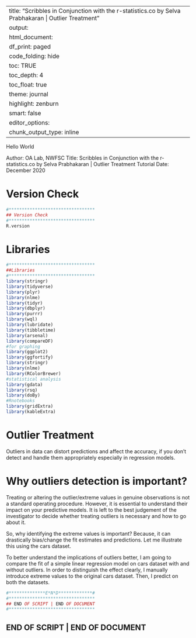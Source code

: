 
---
title: "Scribbles in Conjunction with the r-statistics.co by Selva Prabhakaran | Outlier Treatment"
output:
 html_document:
    df_print: paged
    code_folding: hide
    toc: TRUE
    toc_depth: 4
    toc_float: true
    theme: journal
    highlight: zenburn
    smart: false
editor_options: 
  chunk_output_type: inline
---

Hello World

Author: OA Lab, NWFSC
Title: Scribbles in Conjunction with the r-statistics.co by Selva Prabhakaran | Outlier Treatment Tutorial
Date: December 2020


# Version Check
```r
#*********************************
## Version Check
#********************************* 
R.version

```


# Libraries
```r
#*********************************
##Libraries
#********************************* 
library(stringr)
library(tidyverse)
library(plyr)
library(nlme)
library(tidyr)
library(dbplyr)
library(purrr)
library(wql)
library(lubridate)
library(tibbletime)
library(arsenal)
library(compareDF)
#for graphing
library(ggplot2)
library(ggfortify)
library(stringr)
library(nlme)
library(RColorBrewer)
#statistical analysis
library(gdata)
library(rsq)
library(doBy)
#Rnotebooks 
library(gridExtra)
library(kableExtra)

```



# Outlier Treatment
Outliers in data can distort predictions and affect the accuracy, 
if you don’t detect and handle them appropriately especially in regression models.

# Why outliers detection is important?
Treating or altering the outlier/extreme values in genuine observations 
is not a standard operating procedure. However, it is essential to 
understand their impact on your predictive models. It is left to the 
best judgement of the investigator to decide whether treating outliers 
is necessary and how to go about it.

So, why identifying the extreme values is important? Because, it can 
drastically bias/change the fit estimates and predictions. Let me 
illustrate this using the cars dataset.

To better understand the implications of outliers better, I am going to 
compare the fit of a simple linear regression model on cars dataset with 
and without outliers. In order to distinguish the effect clearly, 
I manually introduce extreme values to the original cars dataset. Then, 
I predict on both the datasets.































```r
#**************E*N*D*************# 
#*********************************
## END OF SCRIPT | END OF DOCUMENT 
#*********************************
```


## END OF SCRIPT | END OF DOCUMENT



